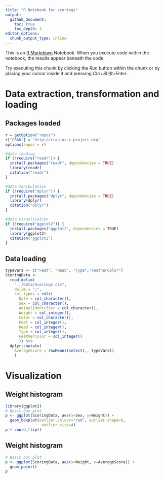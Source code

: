 ```yaml
---
title: "R Notebook for scorings"
output: 
  github_document:
    toc: true
    toc_depth: 3
editor_options: 
  chunk_output_type: inline
---
```


This is an [R Markdown](http://rmarkdown.rstudio.com) Notebook. When you execute code within the notebook, the results appear beneath the code. 

Try executing this chunk by clicking the *Run* button within the chunk or by placing your cursor inside it and pressing *Ctrl+Shift+Enter*. 

# Data extraction, transformation and loading

## Packages loaded

```r
r = getOption("repos")
r["CRAN"] = "http://cran.us.r-project.org"
options(repos = r)

#data loading
if (!require("readr")) {
  install.packages("readr", dependencies = TRUE)
  library(readr)
  citation("readr")
}

#data manipulation
if (!require("dplyr")) {
  install.packages("dplyr", dependencies = TRUE)
  library(dplyr)
  citation("dplyr")
}

#data visualisation
if (!require("ggplot2")) {
  install.packages("ggplot2", dependencies = TRUE)
  library(ggplot2)
  citation("ggplot2")
}

```
## Data loading

```r
typeVars <- c("Feet", "Head", "Type","FeatherColor")
ScoringData <- 
  read_delim(
    "../Data/Scorings.csv",
    delim = ";",
    col_types = cols(
      Date = col_character(),
      Sex = col_character(),
      AnimalIdentifier = col_character(),
      Weight = col_integer(), 
      Color = col_character(), 
      Feet = col_integer(), 
      Head = col_integer(),
      Type = col_integer(), 
      FeatherColor = col_integer()
      )) %>%
  dplyr::mutate(
    AverageScore = rowMeans(select(., typeVars))
    )
```

# Visualization

## Weight histogram

```r
library(ggplot2)
# Basic box plot
p <- ggplot(ScoringData, aes(x=Sex, y=Weight)) + 
  geom_boxplot(outlier.colour="red", outlier.shape=8,
                outlier.size=4)
p + coord_flip()
```

## Weight histogram

```r
# Basic box plot
p <- ggplot(ScoringData, aes(x=Weight, y=AverageScore)) + 
  geom_point()
p
```


